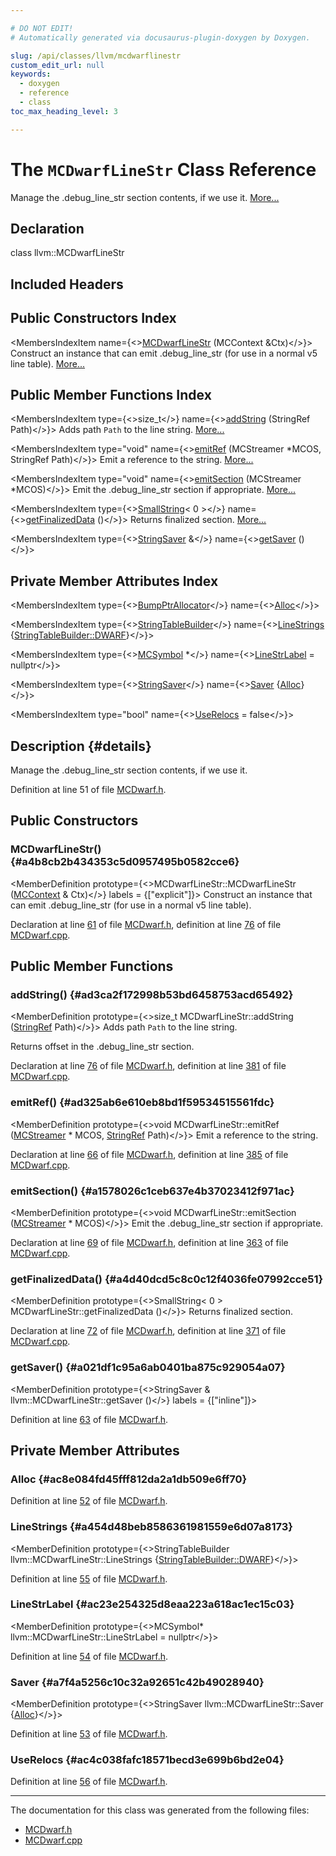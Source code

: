 ```yaml
---

# DO NOT EDIT!
# Automatically generated via docusaurus-plugin-doxygen by Doxygen.

slug: /api/classes/llvm/mcdwarflinestr
custom_edit_url: null
keywords:
  - doxygen
  - reference
  - class
toc_max_heading_level: 3

---
```





# The `MCDwarfLineStr` Class Reference

<DoxygenPage pluginConfig={pluginConfig}>

Manage the .debug&#95;line&#95;str section contents, if we use it. <a href="#details">More...</a>

## Declaration

<CodeBlock>class llvm::MCDwarfLineStr</CodeBlock>

## Included Headers

<IncludesList>
<IncludesListItem
  filePath="llvm/MC/MCDwarf.h"
  permalink="/docs/api/files/include/include/llvm/include/llvm/mc/mcdwarf-h"
  isLocal="true" />
</IncludesList>

## Public Constructors Index

<MembersIndex>

<MembersIndexItem
  name={<><a href="#a4b8cb2b434353c5d0957495b0582cce6">MCDwarfLineStr</a> (MCContext &amp;Ctx)</>}>
Construct an instance that can emit .debug&#95;line&#95;str (for use in a normal v5 line table). <a href="#a4b8cb2b434353c5d0957495b0582cce6">More...</a>
</MembersIndexItem>

</MembersIndex>

## Public Member Functions Index

<MembersIndex>

<MembersIndexItem
  type={<>size&#95;t</>}
  name={<><a href="#ad3ca2f172998b53bd6458753acd65492">addString</a> (StringRef Path)</>}>
Adds path <code>Path</code> to the line string. <a href="#ad3ca2f172998b53bd6458753acd65492">More...</a>
</MembersIndexItem>

<MembersIndexItem
  type="void"
  name={<><a href="#ad325ab6e610eb8bd1f59534515561fdc">emitRef</a> (MCStreamer &#42;MCOS, StringRef Path)</>}>
Emit a reference to the string. <a href="#ad325ab6e610eb8bd1f59534515561fdc">More...</a>
</MembersIndexItem>

<MembersIndexItem
  type="void"
  name={<><a href="#a1578026c1ceb637e4b37023412f971ac">emitSection</a> (MCStreamer &#42;MCOS)</>}>
Emit the .debug&#95;line&#95;str section if appropriate. <a href="#a1578026c1ceb637e4b37023412f971ac">More...</a>
</MembersIndexItem>

<MembersIndexItem
  type={<><a href="/docs/api/classes/llvm/smallstring">SmallString</a>&lt; 0 &gt;</>}
  name={<><a href="#a4d40dcd5c8c0c12f4036fe07992cce51">getFinalizedData</a> ()</>}>
Returns finalized section. <a href="#a4d40dcd5c8c0c12f4036fe07992cce51">More...</a>
</MembersIndexItem>

<MembersIndexItem
  type={<><a href="/docs/api/classes/llvm/stringsaver">StringSaver</a> &amp;</>}
  name={<><a href="#a021df1c95a6ab0401ba875c929054a07">getSaver</a> ()</>}>
</MembersIndexItem>

</MembersIndex>

## Private Member Attributes Index

<MembersIndex>

<MembersIndexItem
  type={<><a href="/docs/api/namespaces/llvm/#a8e612822d4ba7bb36c9c79582a567108">BumpPtrAllocator</a></>}
  name={<><a href="#ac8e084fd45fff812da2a1db509e6ff70">Alloc</a></>}>
</MembersIndexItem>

<MembersIndexItem
  type={<><a href="/docs/api/classes/llvm/stringtablebuilder">StringTableBuilder</a></>}
  name={<><a href="#a454d48beb8586361981559e6d07a8173">LineStrings</a> &#123;<a href="/docs/api/classes/llvm/stringtablebuilder/#a58c8b5f09afd8827aed05c9a1804e73aafa19fdcc19d034fbc975465426a59188">StringTableBuilder::DWARF</a>&#125;</>}>
</MembersIndexItem>

<MembersIndexItem
  type={<><a href="/docs/api/classes/llvm/mcsymbol">MCSymbol</a> &#42;</>}
  name={<><a href="#ac23e254325d8eaa223a618ac1ec15c03">LineStrLabel</a> = nullptr</>}>
</MembersIndexItem>

<MembersIndexItem
  type={<><a href="/docs/api/classes/llvm/stringsaver">StringSaver</a></>}
  name={<><a href="#a7f4a5256c10c32a92651c42b49028940">Saver</a> &#123;<a href="/docs/api/namespaces/llvm/#a264176188c0aadccd3ca5b6929b5a2e1aea571dc00aef155a16d4e7e1861e1682">Alloc</a>&#125;</>}>
</MembersIndexItem>

<MembersIndexItem
  type="bool"
  name={<><a href="#ac4c038fafc18571becd3e699b6bd2e04">UseRelocs</a> = false</>}>
</MembersIndexItem>

</MembersIndex>

## Description {#details}

Manage the .debug&#95;line&#95;str section contents, if we use it.

Definition at line 51 of file <a href="/docs/api/files/include/include/llvm/include/llvm/mc/mcdwarf-h">MCDwarf.h</a>.

<SectionDefinition>

## Public Constructors

### MCDwarfLineStr() {#a4b8cb2b434353c5d0957495b0582cce6}

<MemberDefinition
  prototype={<>MCDwarfLineStr::MCDwarfLineStr (<a href="/docs/api/classes/llvm/mccontext">MCContext</a> &amp; Ctx)</>}
  labels = {["explicit"]}>
Construct an instance that can emit .debug&#95;line&#95;str (for use in a normal v5 line table).

Declaration at line <a href="/docs/api/files/include/include/llvm/include/llvm/mc/mcdwarf-h/#l00061">61</a> of file <a href="/docs/api/files/include/include/llvm/include/llvm/mc/mcdwarf-h">MCDwarf.h</a>, definition at line <a href="/docs/api/files/lib/lib/mc/mcdwarf-cpp/#l00076">76</a> of file <a href="/docs/api/files/lib/lib/mc/mcdwarf-cpp">MCDwarf.cpp</a>.
</MemberDefinition>

</SectionDefinition>

<SectionDefinition>

## Public Member Functions

### addString() {#ad3ca2f172998b53bd6458753acd65492}

<MemberDefinition
  prototype={<>size&#95;t MCDwarfLineStr::addString (<a href="/docs/api/classes/llvm/stringref">StringRef</a> Path)</>}>
Adds path <code>Path</code> to the line string.

Returns offset in the .debug&#95;line&#95;str section.

Declaration at line <a href="/docs/api/files/include/include/llvm/include/llvm/mc/mcdwarf-h/#l00076">76</a> of file <a href="/docs/api/files/include/include/llvm/include/llvm/mc/mcdwarf-h">MCDwarf.h</a>, definition at line <a href="/docs/api/files/lib/lib/mc/mcdwarf-cpp/#l00381">381</a> of file <a href="/docs/api/files/lib/lib/mc/mcdwarf-cpp">MCDwarf.cpp</a>.
</MemberDefinition>

### emitRef() {#ad325ab6e610eb8bd1f59534515561fdc}

<MemberDefinition
  prototype={<>void MCDwarfLineStr::emitRef (<a href="/docs/api/classes/llvm/mcstreamer">MCStreamer</a> &#42; MCOS, <a href="/docs/api/classes/llvm/stringref">StringRef</a> Path)</>}>
Emit a reference to the string.

Declaration at line <a href="/docs/api/files/include/include/llvm/include/llvm/mc/mcdwarf-h/#l00066">66</a> of file <a href="/docs/api/files/include/include/llvm/include/llvm/mc/mcdwarf-h">MCDwarf.h</a>, definition at line <a href="/docs/api/files/lib/lib/mc/mcdwarf-cpp/#l00385">385</a> of file <a href="/docs/api/files/lib/lib/mc/mcdwarf-cpp">MCDwarf.cpp</a>.
</MemberDefinition>

### emitSection() {#a1578026c1ceb637e4b37023412f971ac}

<MemberDefinition
  prototype={<>void MCDwarfLineStr::emitSection (<a href="/docs/api/classes/llvm/mcstreamer">MCStreamer</a> &#42; MCOS)</>}>
Emit the .debug&#95;line&#95;str section if appropriate.

Declaration at line <a href="/docs/api/files/include/include/llvm/include/llvm/mc/mcdwarf-h/#l00069">69</a> of file <a href="/docs/api/files/include/include/llvm/include/llvm/mc/mcdwarf-h">MCDwarf.h</a>, definition at line <a href="/docs/api/files/lib/lib/mc/mcdwarf-cpp/#l00363">363</a> of file <a href="/docs/api/files/lib/lib/mc/mcdwarf-cpp">MCDwarf.cpp</a>.
</MemberDefinition>

### getFinalizedData() {#a4d40dcd5c8c0c12f4036fe07992cce51}

<MemberDefinition
  prototype={<>SmallString&lt; 0 &gt; MCDwarfLineStr::getFinalizedData ()</>}>
Returns finalized section.

Declaration at line <a href="/docs/api/files/include/include/llvm/include/llvm/mc/mcdwarf-h/#l00072">72</a> of file <a href="/docs/api/files/include/include/llvm/include/llvm/mc/mcdwarf-h">MCDwarf.h</a>, definition at line <a href="/docs/api/files/lib/lib/mc/mcdwarf-cpp/#l00371">371</a> of file <a href="/docs/api/files/lib/lib/mc/mcdwarf-cpp">MCDwarf.cpp</a>.
</MemberDefinition>

### getSaver() {#a021df1c95a6ab0401ba875c929054a07}

<MemberDefinition
  prototype={<>StringSaver &amp; llvm::MCDwarfLineStr::getSaver ()</>}
  labels = {["inline"]}>

Definition at line <a href="/docs/api/files/include/include/llvm/include/llvm/mc/mcdwarf-h/#l00063">63</a> of file <a href="/docs/api/files/include/include/llvm/include/llvm/mc/mcdwarf-h">MCDwarf.h</a>.
</MemberDefinition>

</SectionDefinition>

<SectionDefinition>

## Private Member Attributes

### Alloc {#ac8e084fd45fff812da2a1db509e6ff70}

<MemberDefinition
  prototype="BumpPtrAllocator llvm::MCDwarfLineStr::Alloc">

Definition at line <a href="/docs/api/files/include/include/llvm/include/llvm/mc/mcdwarf-h/#l00052">52</a> of file <a href="/docs/api/files/include/include/llvm/include/llvm/mc/mcdwarf-h">MCDwarf.h</a>.
</MemberDefinition>

### LineStrings {#a454d48beb8586361981559e6d07a8173}

<MemberDefinition
  prototype={<>StringTableBuilder llvm::MCDwarfLineStr::LineStrings &#123;<a href="/docs/api/classes/llvm/stringtablebuilder/#a58c8b5f09afd8827aed05c9a1804e73aafa19fdcc19d034fbc975465426a59188">StringTableBuilder::DWARF</a>&#125;</>}>

Definition at line <a href="/docs/api/files/include/include/llvm/include/llvm/mc/mcdwarf-h/#l00055">55</a> of file <a href="/docs/api/files/include/include/llvm/include/llvm/mc/mcdwarf-h">MCDwarf.h</a>.
</MemberDefinition>

### LineStrLabel {#ac23e254325d8eaa223a618ac1ec15c03}

<MemberDefinition
  prototype={<>MCSymbol&#42; llvm::MCDwarfLineStr::LineStrLabel = nullptr</>}>

Definition at line <a href="/docs/api/files/include/include/llvm/include/llvm/mc/mcdwarf-h/#l00054">54</a> of file <a href="/docs/api/files/include/include/llvm/include/llvm/mc/mcdwarf-h">MCDwarf.h</a>.
</MemberDefinition>

### Saver {#a7f4a5256c10c32a92651c42b49028940}

<MemberDefinition
  prototype={<>StringSaver llvm::MCDwarfLineStr::Saver &#123;<a href="/docs/api/namespaces/llvm/#a264176188c0aadccd3ca5b6929b5a2e1aea571dc00aef155a16d4e7e1861e1682">Alloc</a>&#125;</>}>

Definition at line <a href="/docs/api/files/include/include/llvm/include/llvm/mc/mcdwarf-h/#l00053">53</a> of file <a href="/docs/api/files/include/include/llvm/include/llvm/mc/mcdwarf-h">MCDwarf.h</a>.
</MemberDefinition>

### UseRelocs {#ac4c038fafc18571becd3e699b6bd2e04}

<MemberDefinition
  prototype="bool llvm::MCDwarfLineStr::UseRelocs = false">

Definition at line <a href="/docs/api/files/include/include/llvm/include/llvm/mc/mcdwarf-h/#l00056">56</a> of file <a href="/docs/api/files/include/include/llvm/include/llvm/mc/mcdwarf-h">MCDwarf.h</a>.
</MemberDefinition>

</SectionDefinition>

<hr/>

The documentation for this class was generated from the following files:

<ul>
<li><a href="/docs/api/files/include/include/llvm/include/llvm/mc/mcdwarf-h">MCDwarf.h</a></li>
<li><a href="/docs/api/files/lib/lib/mc/mcdwarf-cpp">MCDwarf.cpp</a></li>
</ul>

</DoxygenPage>
